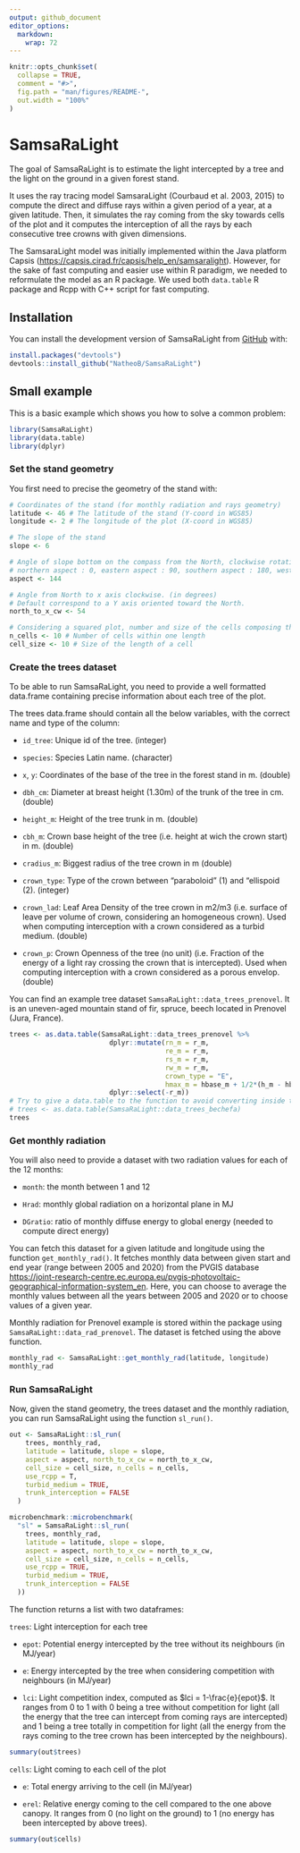 ```yaml
---
output: github_document
editor_options: 
  markdown: 
    wrap: 72
---
```


```r
knitr::opts_chunk$set(
  collapse = TRUE,
  comment = "#>",
  fig.path = "man/figures/README-",
  out.width = "100%"
)
```

# SamsaRaLight

The goal of SamsaRaLight is to estimate the light intercepted by a tree
and the light on the ground in a given forest stand.

It uses the ray tracing model SamsaraLight (Courbaud et al. 2003, 2015)
to compute the direct and diffuse rays within a given period of a year,
at a given latitude. Then, it simulates the ray coming from the sky
towards cells of the plot and it computes the interception of all the
rays by each consecutive tree crowns with given dimensions.

The SamsaraLight model was initially implemented within the Java
platform Capsis (<https://capsis.cirad.fr/capsis/help_en/samsaralight>).
However, for the sake of fast computing and easier use within R
paradigm, we needed to reformulate the model as an R package. We used
both `data.table` R package and Rcpp with C++ script for fast computing.

## Installation

You can install the development version of SamsaRaLight from
[GitHub](https://github.com/) with:

``` r
install.packages("devtools")
devtools::install_github("NatheoB/SamsaRaLight")
```

## Small example

This is a basic example which shows you how to solve a common problem:

```r
library(SamsaRaLight)
library(data.table)
library(dplyr)
```


### Set the stand geometry

You first need to precise the geometry of the stand with:

```r
# Coordinates of the stand (for monthly radiation and rays geometry)
latitude <- 46 # The latitude of the stand (Y-coord in WGS85)
longitude <- 2 # The longitude of the plot (X-coord in WGS85)

# The slope of the stand
slope <- 6

# Angle of slope bottom on the compass from the North, clockwise rotation (in degrees)
# northern aspect : 0, eastern aspect : 90, southern aspect : 180, western aspect : 270
aspect <- 144

# Angle from North to x axis clockwise. (in degrees)
# Default correspond to a Y axis oriented toward the North.
north_to_x_cw <- 54

# Considering a squared plot, number and size of the cells composing the grid
n_cells <- 10 # Number of cells within one length
cell_size <- 10 # Size of the length of a cell
```

### Create the trees dataset

To be able to run SamsaRaLight, you need to provide a well formatted
data.frame containing precise information about each tree of the plot.

The trees data.frame should contain all the below variables, with the
correct name and type of the column:

-   `id_tree`: Unique id of the tree. (integer)

-   `species`: Species Latin name. (character)

-   `x`, `y`: Coordinates of the base of the tree in the forest
    stand in m. (double)

-   `dbh_cm`: Diameter at breast height (1.30m) of the trunk of the tree
    in cm. (double)

-   `height_m`: Height of the tree trunk in m. (double)

-   `cbh_m`: Crown base height of the tree (i.e. height at wich the
    crown start) in m. (double)

-   `cradius_m`: Biggest radius of the tree crown in m (double)

-   `crown_type`: Type of the crown between "paraboloid" (1) and
    "ellispoid (2). (integer)

-   `crown_lad`: Leaf Area Density of the tree crown in m2/m3 (i.e.
    surface of leave per volume of crown, considering an homogeneous
    crown). Used when computing interception with a crown considered as
    a turbid medium. (double)

-   `crown_p`: Crown Openness of the tree (no unit) (i.e. Fraction of
    the energy of a light ray crossing the crown that is intercepted).
    Used when computing interception with a crown considered as a porous
    envelop. (double)

You can find an example tree dataset
`SamsaRaLight::data_trees_prenovel`. It is an uneven-aged mountain stand
of fir, spruce, beech located in Prenovel (Jura, France).

```r
trees <- as.data.table(SamsaRaLight::data_trees_prenovel %>%
                         dplyr::mutate(rn_m = r_m,
                                       re_m = r_m,
                                       rs_m = r_m,
                                       rw_m = r_m,
                                       crown_type = "E",
                                       hmax_m = hbase_m + 1/2*(h_m - hbase_m)) %>%
                         dplyr::select(-r_m)) 
# Try to give a data.table to the function to avoid converting inside the function trees
# trees <- as.data.table(SamsaRaLight::data_trees_bechefa)
trees
```

### Get monthly radiation

You will also need to provide a dataset with two radiation values for
each of the 12 months:

-   `month`: the month between 1 and 12

-   `Hrad`: monthly global radiation on a horizontal plane in MJ

-   `DGratio`: ratio of monthly diffuse energy to global energy (needed
    to compute direct energy)

You can fetch this dataset for a given latitude and longitude using the
function `get_monthly_rad()`. It fetches monthly data between given
start and end year (range between 2005 and 2020) from the PVGIS database
<https://joint-research-centre.ec.europa.eu/pvgis-photovoltaic-geographical-information-system_en>.
Here, you can choose to average the monthly values between all the years
between 2005 and 2020 or to choose values of a given year.

Monthly radiation for Prenovel example is stored within the package using `SamsaRaLight::data_rad_prenovel`.
The dataset is fetched using the above function.

```r
monthly_rad <- SamsaRaLight::get_monthly_rad(latitude, longitude)
monthly_rad
```

### Run SamsaRaLight

Now, given the stand geometry, the trees dataset and the monthly
radiation, you can run SamsaRaLight using the function `sl_run()`.

```r
out <- SamsaRaLight::sl_run(
    trees, monthly_rad,
    latitude = latitude, slope = slope, 
    aspect = aspect, north_to_x_cw = north_to_x_cw,
    cell_size = cell_size, n_cells = n_cells,
    use_rcpp = T,
    turbid_medium = TRUE,
    trunk_interception = FALSE
  )
```


```r
microbenchmark::microbenchmark(
  "sl" = SamsaRaLight::sl_run(
    trees, monthly_rad,
    latitude = latitude, slope = slope, 
    aspect = aspect, north_to_x_cw = north_to_x_cw,
    cell_size = cell_size, n_cells = n_cells,
    use_rcpp = TRUE,
    turbid_medium = TRUE,
    trunk_interception = FALSE
  ))
```

The function returns a list with two dataframes:

`trees`: Light interception for each tree

-   `epot`: Potential energy intercepted by the tree without its
    neighbours (in MJ/year)

-   `e`: Energy intercepted by the tree when considering competition
    with neighbours (in MJ/year)

-   `lci`: Light competition index, computed as
    $lci = 1-\frac{e}{epot}$. It ranges from 0 to 1 with 0 being a tree
    without competition for light (all the energy that the tree can
    intercept from coming rays are intercepted) and 1 being a tree
    totally in competition for light (all the energy from the rays
    coming to the tree crown has been intercepted by the neighbours).

```r
summary(out$trees)
```

`cells`: Light coming to each cell of the plot

-   `e`: Total energy arriving to the cell (in MJ/year)

-   `erel`: Relative energy coming to the cell compared to the one above
    canopy. It ranges from 0 (no light on the ground) to 1 (no energy
    has been intercepted by above trees).

```r
summary(out$cells)
```


